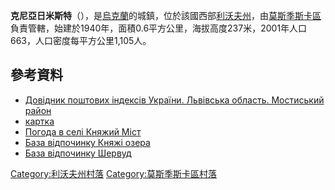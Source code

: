 {{coord|49|47|23|N|23|24|40|E|scale:100000|display=title}}

'''克尼亞日米斯特'''（{{lang-uk|Княжий Міст}}），是[[烏克蘭|烏克蘭]]的城鎮，位於該國西部[[利沃夫州|利沃夫州]]，由[[莫斯季斯卡區|莫斯季斯卡區]]負責管轄，始建於1940年，面積0.6平方公里，海拔高度237米，2001年人口663，人口密度每平方公里1,105人。

==參考資料==
*[http://www.uaidx.com/13/294/index Довідник поштових індексів України. Львівська область. Мостиський район]{{Wayback|url=http://www.uaidx.com/13/294/index |date=20161018190804 }}
*[http://gska2.rada.gov.ua/pls/z7502/A005?rf7571=20271 картка]{{dead link|date=2017年11月 |bot=InternetArchiveBot |fix-attempted=yes }}
* [http://pogoda.meta.ua/Lvivska/Mostyskyi/Kniazhyi_Mist/ Погода в селі Княжий Міст] {{Wayback|url=http://pogoda.meta.ua/Lvivska/Mostyskyi/Kniazhyi_Mist/ |date=20200809152239 }}
* [https://web.archive.org/web/20130523065057/http://k-ozera.lviv.ua/  База відпочинку Княжі озера]
* [http://sherwood-resort.com/ База відпочинку Шервуд] {{Wayback|url=http://sherwood-resort.com/ |date=20201023213142 }}

[[Category:利沃夫州村落|Category:利沃夫州村落]]
[[Category:莫斯季斯卡區村落|Category:莫斯季斯卡區村落]]


{{Lviv-geo-stub}}